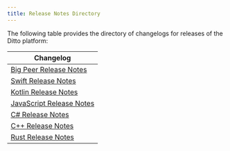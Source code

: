 ```yaml
---
title: Release Notes Directory
---
```

The following table provides the directory of changelogs for releases of the Ditto platform:

| **Changelog**                                                                   |
| ------------------------------------------------------------------------------- |
| [Big Peer Release Notes](<./Big Peer/Release Notes: Big Peer.md>)               |
| [Swift Release Notes](<./../SDK Setup Guides/Swift/Release Notes.md>)           |
| [Kotlin Release Notes](<./../SDK Setup Guides/Kotlin/Release Notes.md>)         |
| [JavaScript Release Notes](<./../SDK Setup Guides/JavaScript/Release Notes.md>) |
| [C# Release Notes](<./../SDK Setup Guides/C#/Release Notes.md>)                 |
| [C++ Release Notes](<./../SDK Setup Guides/C++/Release Notes.md>)               |
| [Rust Release Notes](<./../SDK Setup Guides/Rust/Release Notes.md>)             |

